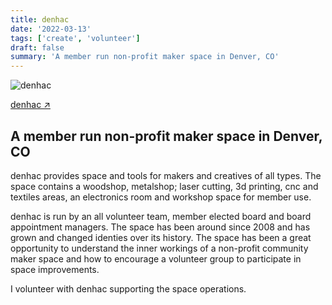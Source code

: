 ```yaml
---
title: denhac
date: '2022-03-13'
tags: ['create', 'volunteer']
draft: false
summary: 'A member run non-profit maker space in Denver, CO'
---
```


![denhac](/static/images/denhac.jpg)

[denhac ↗ ](https://denhac.org/)

## A member run non-profit maker space in Denver, CO

denhac provides space and tools for makers and creatives of all types. The space contains a woodshop, metalshop; laser cutting, 3d printing, cnc and textiles areas, an electronics room and workshop space for member use.

denhac is run by an all volunteer team, member elected board and board appointment managers. The space has been around since 2008 and has grown and changed identies over its history. The space has been a great opportunity to understand the inner workings of a non-profit community maker space and how to encourage a volunteer group to participate in space improvements.

I volunteer with denhac supporting the space operations.
